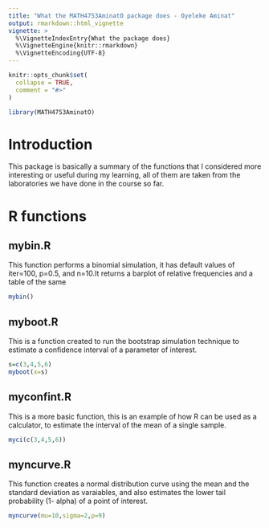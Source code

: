 ---
title: "What the MATH4753AminatO package does - Oyeleke Aminat"
output: rmarkdown::html_vignette
vignette: >
  %\VignetteIndexEntry{What the package does}
  %\VignetteEngine{knitr::rmarkdown}
  %\VignetteEncoding{UTF-8}
---

```{r, include = FALSE}
knitr::opts_chunk$set(
  collapse = TRUE,
  comment = "#>"
)
```

```{r setup}
library(MATH4753AminatO)
```


# Introduction

This package is basically a summary of the functions that I considered more interesting or useful during my learning, all of them are
taken from the laboratories we have done in the course so far.

# R functions

## mybin.R

This function performs a binomial simulation, it has default values of iter=100, p=0.5, and n=10.It returns a barplot of relative frequencies and a table of the same


```{r}
mybin()
```

## myboot.R

This is a function created to run the bootstrap simulation technique to estimate a confidence interval of a parameter of interest.

```{r}
s=c(3,4,5,6)
myboot(x=s)
```



## myconfint.R


This is a more basic function, this is an example of how R can be used as a calculator, to estimate the interval of the mean of a single sample.

```{r}
myci(c(3,4,5,6))
```

## myncurve.R

This function creates a normal distribution curve using the mean and the standard deviation as varaiables, and also estimates the lower tail probability (1- alpha) of a point of interest. 
```{r}
myncurve(mu=10,sigma=2,p=9)
```
